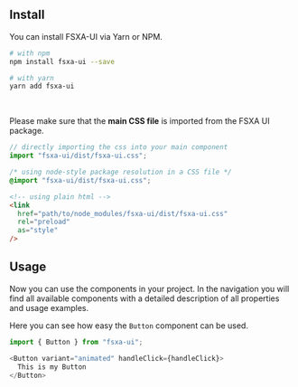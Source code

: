 
<Meta
  title="Getting Started"
  subtitle="FSXA-UI is really easy to get started with. Make sure to follow the guide below to get a better understanding about some of the decisions behind FSXA-UI and how to use it to kick-off your next project."
/>

## Install

You can install FSXA-UI via Yarn or NPM.

```bash
# with npm
npm install fsxa-ui --save

# with yarn
yarn add fsxa-ui
```

<br />

Please make sure that the **main CSS file**  is imported from the FSXA UI package.

```typescript
// directly importing the css into your main component
import "fsxa-ui/dist/fsxa-ui.css";
```

```css
/* using node-style package resolution in a CSS file */
@import "fsxa-ui/dist/fsxa-ui.css";
```

```html
<!-- using plain html -->
<link
  href="path/to/node_modules/fsxa-ui/dist/fsxa-ui.css"
  rel="preload"
  as="style"
/>
```

## Usage

Now you can use the components in your project.
In the navigation you will find all available components with a detailed description of all properties and usage examples.

Here you can see how easy the `Button` component can be used.

```typescript
import { Button } from "fsxa-ui";

<Button variant="animated" handleClick={handleClick}>
  This is my Button
</Button>
```

<br />




